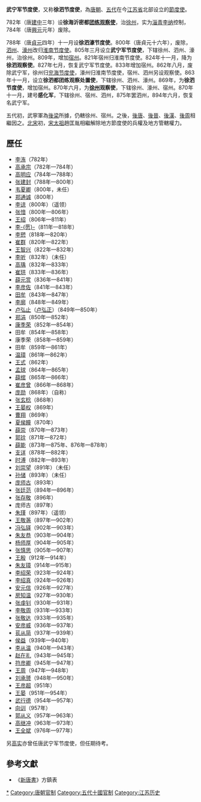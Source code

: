 '''武宁军节度使'''，又称'''徐泗节度使'''，為[[唐朝|唐朝]]、[[五代|五代]]在今[[江苏省|江苏省]]北部设立的[[節度使|節度使]]。

782年（唐[[建中_(唐朝)|建中]]三年）设'''徐海沂密都[[团练|团练]][[观察使|观察使]]'''，治[[徐州|徐州]]，实为[[淄青|淄青]][[李纳|李纳]]控制，784年（唐[[興元|興元]]元年）废除。

788年（唐[[貞元_(唐朝)|貞元]]四年）十一月设'''徐泗濠节度使'''。800年（唐貞元十六年），废除，[[泗州|泗州]]、[[濠州|濠州]]改归[[淮南节度使|淮南节度使]]。805年三月设立'''武宁军节度使'''，下辖徐州、泗州、濠州，治徐州。809年，增加[[宿州|宿州]]。821年宿州归淮南节度使。824年十一月，降为'''徐泗观察使'''。827年七月，恢复武宁军节度使。833年增加宿州。862年八月，废除武宁军，徐州归[[泰宁军节度使|兖海节度使]]，濠州归淮南节度使，宿州、泗州另设观察使。863年十一月，设立'''徐泗都团练观察处置使'''，下辖徐州、泗州、濠州。869年，为'''徐泗节度使'''，增加宿州。870年六月，为'''[[徐州|徐州]]观察使'''，下辖徐州、濠州、宿州。870年十一月，建号'''感化军'''，下辖徐州、宿州、泗州，875年罢泗州，894年六月，恢复名武宁军。

五代初，武寧軍為[[後梁|後梁]]所據，仍轄徐州、宿州。之後，[[後唐|後唐]]、[[後晉|後晉]]、[[後漢|後漢]]、[[後周|後周]]相繼因之。[[北宋|北宋]]初，[[宋太祖|宋太祖]]趙匡胤相繼解除地方節度使的兵權及地方管轄權力。

==歷任==
*[[李洧|李洧]]（782年）
*[[高承宗|高承宗]]（782年—784年）
*[[高明应|高明应]]（784年—788年）
*[[张建封|张建封]]（788年—800年）
*[[韦夏卿|韦夏卿]]（800年，未任）
*[[郑通诚|郑通诚]]（800年）
*[[李谅_(虔王)|李谅]]（800年）（遥领）
*[[张愔|张愔]]（800年—806年）
*[[王绍_(唐朝)|王绍]]（806年—811年）
*[[李愿|李-{愿}-]]（811年—818年）
*[[李愬|李愬]]（818年—820年）
*[[崔群|崔群]]（820年—822年）
*[[王智兴|王智兴]]（822年—832年）
*[[李听|李听]]（832年）（未任）
*[[高瑀_(唐朝)|高瑀]]（832年—833年）
*[[崔珙|崔珙]]（833年—836年）
*[[薛元赏|薛元赏]]（836年—841年）
*[[李彦佐|李彦佐]]（841年—843年）
*[[田牟|田牟]]（843年—847年）
*[[李廓|李廓]]（848年—849年）
*[[卢弘止|卢弘止]]（[[卢弘正|卢弘正]]）（849年—850年）
*[[郑涓|郑涓]]（850年—852年）
*[[康季荣|康季荣]]（852年—854年）
*田牟（854年—858年）
*康季荣（858年—859年）
*田牟（859年—861年）
*[[温璋|温璋]]（861年—862年）
*[[王式_(唐朝)|王式]]（862年）
*[[孟球|孟球]]（864年—865年）
*[[薛绾|薛绾]]（865年—866年）
*[[崔彦曾|崔彦曾]]（866年—868年）
*[[庞勋|庞勋]]（868年）（自称）
*[[张玄稔|张玄稔]]（868年）
*[[王晏权|王晏权]]（869年）
*[[曹翔|曹翔]]（869年）
*[[夏侯瞳|夏侯瞳]]（870年）
*[[薛崇|薛崇]]（870年—873年）
*[[郭铨|郭铨]]（871年—872年）
*[[薛能|薛能]]（873年—875年、876年—878年）
*[[支详|支详]]（878年—882年）
*[[时溥|时溥]]（882年—893年）
*[[刘崇望|刘崇望]]（891年）（未任）
*[[孙储|孙储]]（893年）（未任）
*[[庞师古|庞师古]]（893年）
*[[张廷范|张廷范]]（894年—896年）
*[[张存敬|张存敬]]（896年）
*庞师古（897年）
*[[朱瑾|朱瑾]]（897年）（遥领）
*[[王敬荛|王敬荛]]（897年—902年）
*[[冯弘铎|冯弘铎]]（902年—903年）
*[[朱友恭|朱友恭]]（903年—904年）
*[[杨师厚|杨师厚]]（904年—905年）
*[[张慎思|张慎思]]（905年—907年）
*[[王殷|王殷]]（912年—914年）
*[[朱友璋|朱友璋]]（914年—915年）
*[[李绍荣|李绍荣]]（923年—924年）
*[[李绍真|李绍真]]（924年—926年）
*[[安元信_(后唐)|安元信]]（926年—927年）
*[[房知温|房知温]]（927年—930年）
*[[张虔钊|张虔钊]]（930年—931年）
*[[李敬周|李敬周]]（931年—933年）
*[[张敬达|张敬达]]（933年—935年）
*[[安彦威|安彦威]]（936年—937年）
*[[苌从简|苌从简]]（937年—939年）
*[[侯益|侯益]]（939年—940年）
*[[李从温|李从温]]（940年—943年）
*[[赵在礼|赵在礼]]（943年—945年）
*[[符彦卿|符彦卿]]（945年—947年）
*[[王周|王周]]（947年—948年）
*[[刘承赟|刘承赟]]（948年—950年）
*[[王彦超|王彦超]]（951年）
*[[王晏_(五代)|王晏]]（951年—954年）
*[[武行德|武行德]]（954年—957年）
*[[向训|向训]]（957年）
*[[郭从义|郭从义]]（957年—963年）
*[[高继冲|高继冲]]（963年—973年）
*[[王全斌|王全斌]]（976年—977年）

另[[高实|高实]]亦曾任唐武宁军节度使，但任期待考。

==參考文獻==
*《[[新唐書|新唐書]]》方鎮表

{{唐朝藩镇节度使}}
{{五代十國藩鎮節度使}}

[[Category:武宁军节度使|*]]
[[Category:唐朝官制|Category:唐朝官制]]
[[Category:五代十國官制|Category:五代十國官制]]
[[Category:江苏历史|Category:江苏历史]]